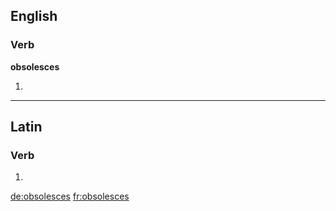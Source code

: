 ==English==

===Verb===
'''obsolesces'''

# {{third-person singular of|obsolesce}}

----

==Latin==

===Verb===
{{la-verb-form|obsolescēs}}

# {{conjugation of|obsolesco|obsolescō|2|s|fut|act|ind|lang=la}}


[[de:obsolesces]]
[[fr:obsolesces]]